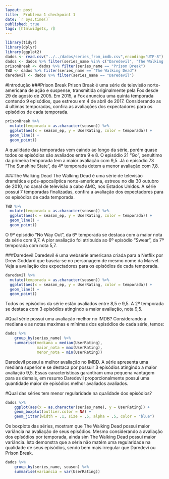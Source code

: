 ```yaml
---
layout: post
title:  Problema 1 checkpoint 1
date: `r Sys.time()`
published: true
tags: [htmlwidgets, r]
---
```

```r
library(tidyr)
library(dplyr)
library(ggplot2)
dados <- read.csv("../../dados/series_from_imdb.csv",encoding="UTF-8")
dados <- dados %>% filter(series_name %in% c("Daredevil", "The Walking Dead", "Prison Break"))
prisonBreak <- dados %>% filter(series_name == "Prison Break")
TWD <- dados %>% filter(series_name == "The Walking Dead")
daredevil <- dados %>% filter(series_name == "Daredevil")
```
#Introdução
###Prison Break
Prison Break é uma série de televisão norte-americana de ação e suspense, transmitida originalmente pela Fox desde 29 de agosto de 2005. Em 2015, a Fox anunciou uma quinta temporada contendo 9 episódios, que estreou em 4 de abril de 2017. 
Considerando as 4 ultimas temporadas, confira as avaliações dos expectadores para os episódios de cada temporada. 
```r
prisonBreak %>% 
  mutate(temporada = as.character(season)) %>% 
  ggplot(aes(x = season_ep, y = UserRating, color = temporada)) + 
  geom_line() + 
  geom_point()
```
A qualidade das temporadas vem caindo ao longo da série, porém quase todos os episódios são avaliados entre 9 e 8. O episódio 21 "Go", penultimo da primeira temporada tem a maior avaliação com 9,5. Já o episódio 73 "The Sunshine State", da 4º temporada detem a menor avaliação com 7,8.  

###The Walking Dead
The Walking Dead é uma série de televisão dramática e pós-apocalíptica norte-americana, estreou no dia 30 outubro de 2010, no canal de televisão a cabo AMC, nos Estados Unidos. A série possui 7 temporadas finalizadas, confira a avaliação dos expectadores para os episódios de cada temporada. 
```r
TWD %>% 
  mutate(temporada = as.character(season)) %>% 
  ggplot(aes(x = season_ep, y = UserRating, color = temporada)) + 
  geom_line() + 
  geom_point()
```
O 9º episódio "No Way Out", da 6º temporada se destaca com a maior nota da série com 9,7. A pior avaliação foi atribuida ao 6º episódio "Swear", da 7º temporada com nota 5,7. 

###Daredevil
Daredevil é uma websérie americana criada para a Netflix por Drew Goddard que baseia-se no personagem de mesmo nome da Marvel. Veja a avaliação dos expectadores para os episódios de cada temporada. 
```r
daredevil %>% 
  mutate(temporada = as.character(season)) %>% 
  ggplot(aes(x = season_ep, y = UserRating, color = temporada)) + 
  geom_line() + 
  geom_point()
```
Todos os episódios da série estão avaliados entre 8,5 e 9,5. A 2º temporada se destaca com 3 episódios atingindo a maior avaliação, nota 9,5.

#Qual série possui uma avaliação melhor no IMDB?
Considerando a mediana e as notas maximas e mínimas dos episódios de cada série, temos:
```r
dados %>% 
    group_by(series_name) %>% 
    summarise(mediana = median(UserRating),
              maior_nota = max(UserRating),
              menor_nota = min(UserRating))

```
Daredevil possui a melhor avaliação no IMBD. A série apresenta uma mediana superior e se destaca por possuir 3 episódios atingindo a maior avaliação 9,5. Essas caracteristicas garantiram uma pequena vantagem para as demais, em resumo Daredevil proporcionalmente possui uma quantidade maior de episódios melhor avaliados avaliados.

#Qual das séries tem menor regularidade na qualidade dos episódios?
```r
dados %>% 
    ggplot(aes(x = as.character(series_name), y = UserRating)) + 
    geom_boxplot(outlier.color = NA) +   
    geom_jitter(width = .1, size = .5, alpha = .5, color = "blue")
```
Os boxplots das séries, mostram que The Walking Dead possui maior variância na avaliação de seus episódios. Mesmo considerando a avaliação dos epísódios por temporada, ainda sim The Walking Dead possui maior variância. Isto demonstra que a séria não matém uma regularidade na qualidade de seus episódios, sendo bem mais irregular que Daredevi ou Prison Break. 
```r
dados %>% 
    group_by(series_name, season) %>% 
    summarise(variancia = var(UserRating))
```